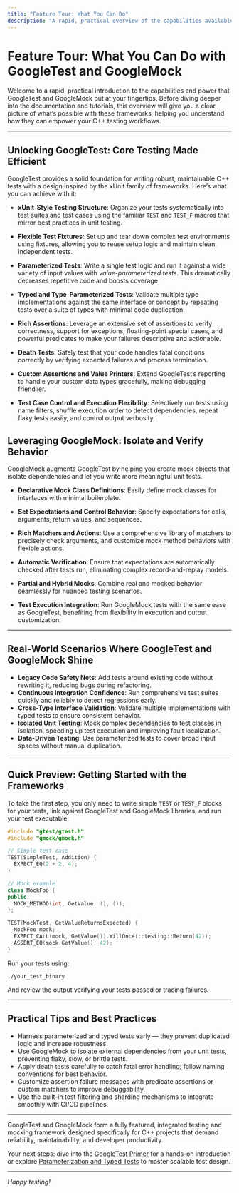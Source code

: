 ```yaml
---
title: "Feature Tour: What You Can Do"
description: "A rapid, practical overview of the capabilities available in GoogleTest and GoogleMock—including xUnit structure, parameterized and typed tests, assertion and matcher variety, mocking for dependency isolation, and test execution flexibility. Prime yourself for what’s possible before digging deeper."
---
```


# Feature Tour: What You Can Do with GoogleTest and GoogleMock

Welcome to a rapid, practical introduction to the capabilities and power that GoogleTest and GoogleMock put at your fingertips. Before diving deeper into the documentation and tutorials, this overview will give you a clear picture of what’s possible with these frameworks, helping you understand how they can empower your C++ testing workflows.

---

## Unlocking GoogleTest: Core Testing Made Efficient

GoogleTest provides a solid foundation for writing robust, maintainable C++ tests with a design inspired by the xUnit family of frameworks. Here’s what you can achieve with it:

- **xUnit-Style Testing Structure**: Organize your tests systematically into test suites and test cases using the familiar `TEST` and `TEST_F` macros that mirror best practices in unit testing.

- **Flexible Test Fixtures**: Set up and tear down complex test environments using fixtures, allowing you to reuse setup logic and maintain clean, independent tests.

- **Parameterized Tests**: Write a single test logic and run it against a wide variety of input values with *value-parameterized tests*. This dramatically decreases repetitive code and boosts coverage.

- **Typed and Type-Parameterized Tests**: Validate multiple type implementations against the same interface or concept by repeating tests over a suite of types with minimal code duplication.

- **Rich Assertions**: Leverage an extensive set of assertions to verify correctness, support for exceptions, floating-point special cases, and powerful predicates to make your failures descriptive and actionable.

- **Death Tests**: Safely test that your code handles fatal conditions correctly by verifying expected failures and process termination.

- **Custom Assertions and Value Printers**: Extend GoogleTest’s reporting to handle your custom data types gracefully, making debugging friendlier.

- **Test Case Control and Execution Flexibility**: Selectively run tests using name filters, shuffle execution order to detect dependencies, repeat flaky tests easily, and control output verbosity.


## Leveraging GoogleMock: Isolate and Verify Behavior

GoogleMock augments GoogleTest by helping you create mock objects that isolate dependencies and let you write more meaningful unit tests.

- **Declarative Mock Class Definitions**: Easily define mock classes for interfaces with minimal boilerplate.

- **Set Expectations and Control Behavior**: Specify expectations for calls, arguments, return values, and sequences.

- **Rich Matchers and Actions**: Use a comprehensive library of matchers to precisely check arguments, and customize mock method behaviors with flexible actions.

- **Automatic Verification**: Ensure that expectations are automatically checked after tests run, eliminating complex record-and-replay models.

- **Partial and Hybrid Mocks**: Combine real and mocked behavior seamlessly for nuanced testing scenarios.

- **Test Execution Integration**: Run GoogleMock tests with the same ease as GoogleTest, benefiting from flexibility in execution and output customization.

---

## Real-World Scenarios Where GoogleTest and GoogleMock Shine

- **Legacy Code Safety Nets**: Add tests around existing code without rewriting it, reducing bugs during refactoring.
- **Continuous Integration Confidence**: Run comprehensive test suites quickly and reliably to detect regressions early.
- **Cross-Type Interface Validation**: Validate multiple implementations with typed tests to ensure consistent behavior.
- **Isolated Unit Testing**: Mock complex dependencies to test classes in isolation, speeding up test execution and improving fault localization.
- **Data-Driven Testing**: Use parameterized tests to cover broad input spaces without manual duplication.

---

## Quick Preview: Getting Started with the Frameworks

To take the first step, you only need to write simple `TEST` or `TEST_F` blocks for your tests, link against GoogleTest and GoogleMock libraries, and run your test executable:

```cpp
#include "gtest/gtest.h"
#include "gmock/gmock.h"

// Simple test case
TEST(SimpleTest, Addition) {
  EXPECT_EQ(2 + 2, 4);
}

// Mock example
class MockFoo {
public:
  MOCK_METHOD(int, GetValue, (), ());
};

TEST(MockTest, GetValueReturnsExpected) {
  MockFoo mock;
  EXPECT_CALL(mock, GetValue()).WillOnce(::testing::Return(42));
  ASSERT_EQ(mock.GetValue(), 42);
}
```

Run your tests using:

```shell
./your_test_binary
```

And review the output verifying your tests passed or tracing failures.

---

## Practical Tips and Best Practices

- Harness parameterized and typed tests early — they prevent duplicated logic and increase robustness.
- Use GoogleMock to isolate external dependencies from your unit tests, preventing flaky, slow, or brittle tests.
- Apply death tests carefully to catch fatal error handling; follow naming conventions for best behavior.
- Customize assertion failure messages with predicate assertions or custom matchers to improve debuggability.
- Use the built-in test filtering and sharding mechanisms to integrate smoothly with CI/CD pipelines.

---

GoogleTest and GoogleMock form a fully featured, integrated testing and mocking framework designed specifically for C++ projects that demand reliability, maintainability, and developer productivity.

Your next steps: dive into the [GoogleTest Primer](primer.md) for a hands-on introduction or explore [Parameterization and Typed Tests](parameterized-tests.md) to master scalable test design.

---

*Happy testing!*